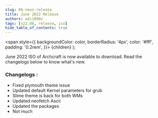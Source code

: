 ```yaml
---
slug: 06-news-release
title: June 2022 Release
authors: adi1090x
tags: [v22.06, release, iso]
hide_table_of_contents: true
---
```


<!-- Badges -->
  <span
    style={{
      backgroundColor: color,
      borderRadius: '4px',
      color: '#fff',
      padding: '0.2rem',
    }}>
    {children}
  </span>
);

June 2022 ISO of Archcraft is now available to download. Read the changelogs below to know what's new.

<!--truncate-->

### Changelogs :
- Fixed plymouth theme issue
- Updated default Kernel parameters for grub
- Slime theme is back for both WMs
- Updated neofetch Ascii
- Updated the packages
- Not much
